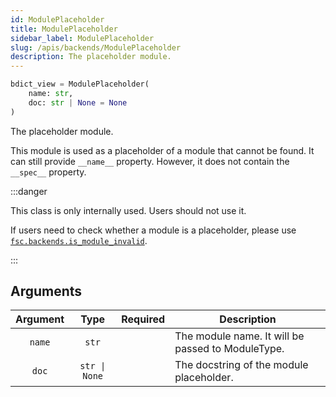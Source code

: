 ```yaml
---
id: ModulePlaceholder
title: ModulePlaceholder
sidebar_label: ModulePlaceholder
slug: /apis/backends/ModulePlaceholder
description: The placeholder module.
---
```




<APITopBar type="class" isPrivate={true} source="backends.ModulePlaceholder" />

```python
bdict_view = ModulePlaceholder(
    name: str,
    doc: str | None = None
)
```

The placeholder module.

This module is used as a placeholder of a module that cannot be found.
It can still provide `__name__` property. However, it does not contain
the `__spec__` property.

:::danger

This class is only internally used. Users should not use it.

If users need to check whether a module is a placeholder, please use
[`fsc.backends.is_module_invalid`](./is_module_invalid.mdx).

:::

## Arguments

| Argument |     Type      |             Required              | <center>Description</center>                      |
| :------: | :-----------: | :-------------------------------: | ------------------------------------------------- |
|  `name`  |     `str`     | <InlineIcon icon={vsiCheckIcon}/> | The module name. It will be passed to ModuleType. |
|  `doc`   | `str \| None` |                                   | The docstring of the module placeholder.          |
